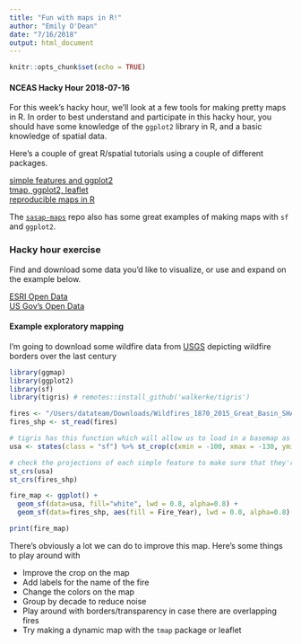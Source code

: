 ```yaml
---
title: "Fun with maps in R!"
author: "Emily O'Dean"
date: "7/16/2018"
output: html_document
---
```


```r
knitr::opts_chunk$set(echo = TRUE)
```

#### NCEAS Hacky Hour  2018-07-16

For this week's hacky hour, we'll look at a few tools for making pretty maps in R. In order to best understand and participate in this hacky hour, you should have some knowledge of the `ggplot2` library in R, and a basic knowledge of spatial data. 

Here's a couple of great R/spatial tutorials using a couple of different packages.

[simple features and ggplot2](http://strimas.com/r/tidy-sf/)  
[tmap, ggplot2, leaflet](https://github.com/Robinlovelace/Creating-maps-in-R)  
[reproducible maps in R](http://eriqande.github.io/rep-res-web/lectures/making-maps-with-R.html)  


The [`sasap-maps`](https://github.nceas.ucsb.edu/NCEAS/sasap-maps) repo also has some great examples of making maps with `sf` and `ggplot2`.

### Hacky hour exercise

Find and download some data you'd like to visualize, or use and expand on the example below. 

[ESRI Open Data](https://hub.arcgis.com/pages/open-data)  
[US Gov's Open Data](https://www.data.gov/)

#### Example exploratory mapping

I'm going to download some wildfire data from [USGS](https://www.sciencebase.gov/catalog/item/59667039e4b0d1f9f05cf2ff) depicting wildfire borders over the last century

```r
library(ggmap)
library(ggplot2)
library(sf)
library(tigris) # remotes::install_github('walkerke/tigris')

fires <- "/Users/datateam/Downloads/Wildfires_1870_2015_Great_Basin_SHAPEFILE/Wildfires_1870_2015_Great_Basin.shp"
fires_shp <- st_read(fires)

# tigris has this function which will allow us to load in a basemap as a simple feature
usa <- states(class = "sf") %>% st_crop(c(xmin = -100, xmax = -130, ymin = 32, ymax = 48))

# check the projections of each simple feature to make sure that they're consistent (info about reprojecting can be found in SF's vignette)
st_crs(usa)
st_crs(fires_shp)
```

```r
fire_map <- ggplot() + 
  geom_sf(data=usa, fill="white", lwd = 0.8, alpha=0.8) +
  geom_sf(data=fires_shp, aes(fill = Fire_Year), lwd = 0.0, alpha=0.8) 

print(fire_map)
```

There's obviously a lot we can do to improve this map. Here's some things to play around with

* Improve the crop on the map
* Add labels for the name of the fire
* Change the colors on the map
* Group by decade to reduce noise
* Play around with borders/transparency in case there are overlapping fires
* Try making a dynamic map with the `tmap` package or leaflet

